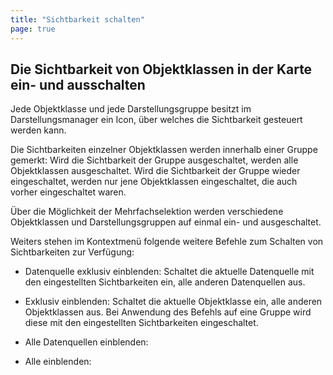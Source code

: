```yaml
---
title: "Sichtbarkeit schalten"
page: true
---
```

## Die Sichtbarkeit von Objektklassen in der Karte ein- und ausschalten

Jede Objektklasse und jede Darstellungsgruppe besitzt im Darstellungsmanager ein Icon, &#252;ber welches die Sichtbarkeit gesteuert werden kann.

Die Sichtbarkeiten einzelner Objektklassen werden innerhalb einer Gruppe gemerkt: Wird die Sichtbarkeit der Gruppe ausgeschaltet, werden alle Objektklassen ausgeschaltet. Wird die Sichtbarkeit der Gruppe wieder eingeschaltet, werden nur jene Objektklassen eingeschaltet, die auch vorher eingeschaltet waren.

&#220;ber die M&#246;glichkeit der Mehrfachselektion werden verschiedene Objektklassen und Darstellungsgruppen auf einmal ein- und ausgeschaltet.

Weiters stehen im Kontextmen&#252; folgende weitere Befehle zum Schalten von Sichtbarkeiten zur Verf&#252;gung:

- Datenquelle exklusiv einblenden: Schaltet die aktuelle Datenquelle mit den eingestellten Sichtbarkeiten ein, alle anderen Datenquellen aus.

- Exklusiv einblenden: Schaltet die aktuelle Objektklasse ein, alle anderen Objektklassen aus. Bei Anwendung des Befehls auf eine Gruppe wird diese mit den eingestellten Sichtbarkeiten eingeschaltet.

- Alle Datenquellen einblenden:

- Alle einblenden:



